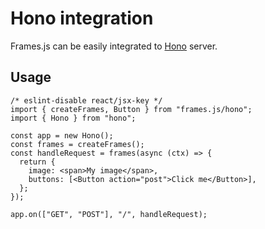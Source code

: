 # Hono integration

Frames.js can be easily integrated to [Hono](https://hono.dev) server.

## Usage

```tsx
/* eslint-disable react/jsx-key */
import { createFrames, Button } from "frames.js/hono";
import { Hono } from "hono";

const app = new Hono();
const frames = createFrames();
const handleRequest = frames(async (ctx) => {
  return {
    image: <span>My image</span>,
    buttons: [<Button action="post">Click me</Button>],
  };
});

app.on(["GET", "POST"], "/", handleRequest);
```
